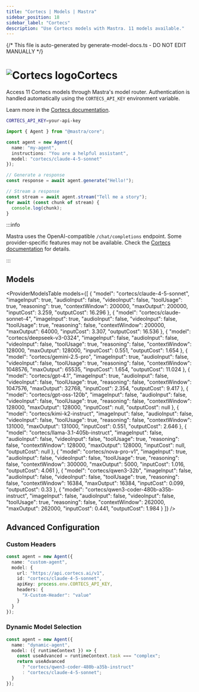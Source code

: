 ```yaml
---
title: "Cortecs | Models | Mastra"
sidebar_position: 18
sidebar_label: "Cortecs"
description: "Use Cortecs models with Mastra. 11 models available."
---
```


{/* This file is auto-generated by generate-model-docs.ts - DO NOT EDIT MANUALLY */}



# <img src="https://models.dev/logos/cortecs.svg" alt="Cortecs logo" className="inline w-8 h-8 mr-2 align-middle dark:invert dark:brightness-0 dark:contrast-200" />Cortecs

Access 11 Cortecs models through Mastra's model router. Authentication is handled automatically using the `CORTECS_API_KEY` environment variable.

Learn more in the [Cortecs documentation](https://cortecs.ai).

```bash
CORTECS_API_KEY=your-api-key
```

```typescript
import { Agent } from "@mastra/core";

const agent = new Agent({
  name: "my-agent",
  instructions: "You are a helpful assistant",
  model: "cortecs/claude-4-5-sonnet"
});

// Generate a response
const response = await agent.generate("Hello!");

// Stream a response
const stream = await agent.stream("Tell me a story");
for await (const chunk of stream) {
  console.log(chunk);
}
```

:::info

Mastra uses the OpenAI-compatible `/chat/completions` endpoint. Some provider-specific features may not be available. Check the [Cortecs documentation](https://cortecs.ai) for details.

:::

## Models

<ProviderModelsTable 
  models={[
  {
    "model": "cortecs/claude-4-5-sonnet",
    "imageInput": true,
    "audioInput": false,
    "videoInput": false,
    "toolUsage": true,
    "reasoning": true,
    "contextWindow": 200000,
    "maxOutput": 200000,
    "inputCost": 3.259,
    "outputCost": 16.296
  },
  {
    "model": "cortecs/claude-sonnet-4",
    "imageInput": true,
    "audioInput": false,
    "videoInput": false,
    "toolUsage": true,
    "reasoning": false,
    "contextWindow": 200000,
    "maxOutput": 64000,
    "inputCost": 3.307,
    "outputCost": 16.536
  },
  {
    "model": "cortecs/deepseek-v3-0324",
    "imageInput": false,
    "audioInput": false,
    "videoInput": false,
    "toolUsage": true,
    "reasoning": false,
    "contextWindow": 128000,
    "maxOutput": 128000,
    "inputCost": 0.551,
    "outputCost": 1.654
  },
  {
    "model": "cortecs/gemini-2.5-pro",
    "imageInput": true,
    "audioInput": false,
    "videoInput": false,
    "toolUsage": true,
    "reasoning": false,
    "contextWindow": 1048576,
    "maxOutput": 65535,
    "inputCost": 1.654,
    "outputCost": 11.024
  },
  {
    "model": "cortecs/gpt-4.1",
    "imageInput": true,
    "audioInput": false,
    "videoInput": false,
    "toolUsage": true,
    "reasoning": false,
    "contextWindow": 1047576,
    "maxOutput": 32768,
    "inputCost": 2.354,
    "outputCost": 9.417
  },
  {
    "model": "cortecs/gpt-oss-120b",
    "imageInput": false,
    "audioInput": false,
    "videoInput": false,
    "toolUsage": true,
    "reasoning": false,
    "contextWindow": 128000,
    "maxOutput": 128000,
    "inputCost": null,
    "outputCost": null
  },
  {
    "model": "cortecs/kimi-k2-instruct",
    "imageInput": false,
    "audioInput": false,
    "videoInput": false,
    "toolUsage": true,
    "reasoning": false,
    "contextWindow": 131000,
    "maxOutput": 131000,
    "inputCost": 0.551,
    "outputCost": 2.646
  },
  {
    "model": "cortecs/llama-3.1-405b-instruct",
    "imageInput": false,
    "audioInput": false,
    "videoInput": false,
    "toolUsage": true,
    "reasoning": false,
    "contextWindow": 128000,
    "maxOutput": 128000,
    "inputCost": null,
    "outputCost": null
  },
  {
    "model": "cortecs/nova-pro-v1",
    "imageInput": true,
    "audioInput": false,
    "videoInput": false,
    "toolUsage": true,
    "reasoning": false,
    "contextWindow": 300000,
    "maxOutput": 5000,
    "inputCost": 1.016,
    "outputCost": 4.061
  },
  {
    "model": "cortecs/qwen3-32b",
    "imageInput": false,
    "audioInput": false,
    "videoInput": false,
    "toolUsage": true,
    "reasoning": false,
    "contextWindow": 16384,
    "maxOutput": 16384,
    "inputCost": 0.099,
    "outputCost": 0.33
  },
  {
    "model": "cortecs/qwen3-coder-480b-a35b-instruct",
    "imageInput": false,
    "audioInput": false,
    "videoInput": false,
    "toolUsage": true,
    "reasoning": false,
    "contextWindow": 262000,
    "maxOutput": 262000,
    "inputCost": 0.441,
    "outputCost": 1.984
  }
]}
/>

## Advanced Configuration

### Custom Headers

```typescript
const agent = new Agent({
  name: "custom-agent",
  model: {
    url: "https://api.cortecs.ai/v1",
    id: "cortecs/claude-4-5-sonnet",
    apiKey: process.env.CORTECS_API_KEY,
    headers: {
      "X-Custom-Header": "value"
    }
  }
});
```

### Dynamic Model Selection

```typescript
const agent = new Agent({
  name: "dynamic-agent",
  model: ({ runtimeContext }) => {
    const useAdvanced = runtimeContext.task === "complex";
    return useAdvanced 
      ? "cortecs/qwen3-coder-480b-a35b-instruct"
      : "cortecs/claude-4-5-sonnet";
  }
});
```


